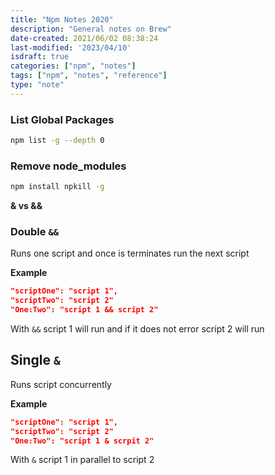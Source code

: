 ```yaml
---
title: "Npm Notes 2020"
description: "General notes on Brew"
date-created: 2021/06/02 08:38:24
last-modified: '2023/04/10'
isdraft: true
categories: ["npm", "notes"]
tags: ["npm", "notes", "reference"]
type: "note"
---
```


### List Global Packages 

```sh
npm list -g --depth 0
```

### Remove node_modules 

```sh 
npm install npkill -g
```

**& vs &&**

### Double `&&`

Runs one script and once is terminates run the next script

**Example**

```json
"scriptOne": "script 1",
"scriptTwo": "script 2"
"One:Two": "script 1 && script 2"
```

With `&&` script 1 will run and if it does not error script 2 will run

## Single `&`

Runs script concurrently

**Example**

```json
"scriptOne": "script 1",
"scriptTwo": "script 2"
"One:Two": "script 1 & scrpit 2"
```

With `&` script 1 in parallel to script 2

